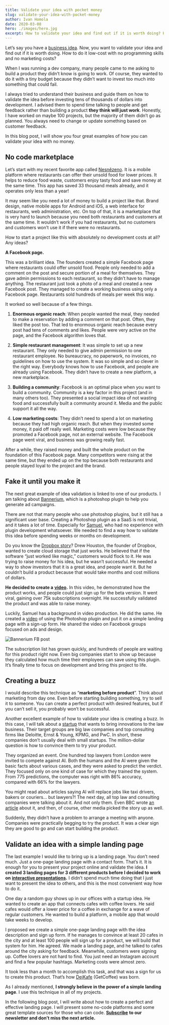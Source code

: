 ```yaml
---
title: Validate your idea with pocket money
slug: validate-your-idea-with-pocket-money
author: Ivan Homola
date: 2020-03-08
hero: ./images/hero.jpg
excerpt: How to validate your idea and find out if it is worth doing? How to do it low-cost with no programming skills and no marketing costs?
---
```


Let’s say you have a [business idea](https://www.lunadio.com/blog/how-to-come-up-with-a-million-dollar-startup-idea). Now, you want to validate your idea and find out if it is worth doing. How to do it low-cost with no programming skills and no marketing costs?

When I was running a dev company, many people came to me asking to build a product they didn’t know is going to work. Of course, they wanted to do it with a tiny budget because they didn’t want to invest too much into something that could fail.

I always tried to understand their business and guide them on how to validate the idea before investing tens of thousands of dollars into development. I advised them to spend time talking to people and get feedback rather than building a product **they think will just work**. Honestly, I have worked on maybe 100 projects, but the majority of them didn’t go as planned. You always need to change or update something based on customer feedback.

In this blog post, I will show you four great examples of how you can validate your idea with no money.

## No code marketplace

Let’s start with my recent favorite app called [Nesnězeno](https://nesnezeno.cz/). It is a mobile platform where restaurants can offer their unsold food for lower prices. It helps to reduce food waste, customers enjoy tasty food and save money at the same time. This app has saved 33 thousand meals already, and it operates only less than a year!

It may seem like you need a lot of money to build a project like that. Brand design, native mobile apps for Android and iOS, a web interface for restaurants, web administration, etc. On top of that, it is a marketplace that is very hard to launch because you need both restaurants and customers at the same time. It wouldn’t work if you had restaurants, but no customers and customers won’t use it if there were no restaurants.

How to start a project like this with absolutely no development costs at all? Any ideas?

**A Facebook page.**

This was a brilliant idea. The founders created a simple Facebook page where restaurants could offer unsold food. People only needed to add a comment on the post and secure portion of a meal for themselves. They gave admin permissions to each restaurant, so they didn’t have to manage anything. The restaurant just took a photo of a meal and created a new Facebook post. They managed to create a working business using only a Facebook page. Restaurants sold hundreds of meals per week this way.

It worked so well because of a few things.

1. **Enormous organic reach**: When people wanted the meal, they needed to make a reservation by adding a comment on that post. Often, they liked the post too. That led to enormous organic reach because every post had tens of comments and likes. People were very active on the page, and the Facebook algorithm loves that.

2. **Simple restaurant management**: It was simple to set up a new restaurant. They only needed to give admin permission to one restaurant employee. No bureaucracy, no paperwork, no invoices, no guidelines on how to use the system. It was so simple and so clever in the right way. Everybody knows how to use Facebook, and people are already using Facebook. They didn’t have to create a new platform, a new marketplace.
3. **Building a community**: Facebook is an optimal place when you want to build a community. Community is a key factor in this project (and in many others too). They presented a social impact idea of not wasting food and successfully built a community around it. Media and the public support it all the way.
4. **Low marketing costs**: They didn’t need to spend a lot on marketing because they had high organic reach. But when they invested some money, it paid off really well. Marketing costs were low because they promoted a Facebook page, not an external website. The Facebook page went viral, and business was growing really fast.

After a while, they raised money and built the whole product on the foundation of this Facebook page. Many competitors were rising at the same time, but they ended up on the top because both restaurants and people stayed loyal to the project and the brand.

## Fake it until you make it

The next great example of idea validation is linked to one of our products. I am talking about [Bannerium](https://bannerium.com/), which is a photoshop plugin to help you generate ad campaigns.

There are not that many people who use photoshop plugins, but it still has a significant user base. Creating a Photoshop plugin as a SaaS is not trivial, and it takes a lot of time. Especially for [Samuel](https://twitter.com/SamuelBriskar), who had no experience with plugin development whatsoever. We needed to find a way how to validate this idea before spending weeks or months on development.

Do you know the [Dropbox story](https://techcrunch.com/2011/10/19/dropbox-minimal-viable-product/)? Drew Houston, the founder of Dropbox, wanted to create cloud storage that just works. He believed that if the software “just worked like magic,” customers would flock to it. He was trying to raise money for his idea, but he wasn’t successful. He needed a way to show investors that it is a great idea, and people want it. But he couldn’t build a product because that would take months and cost millions of dollars.

**He decided to create a** [**video**](https://www.youtube.com/watch?v=7QmCUDHpNzE&feature=emb_title)**.** In this video, he demonstrated how the product works, and people could just sign up for the beta version. It went viral, gaining over 75k subscriptions overnight. He successfully validated the product and was able to raise money.

Luckily, Samuel has a background in video production. He did the same. He created a [video](https://www.youtube.com/watch?v=JWApMjQ3-jE) of using the Photoshop plugin and put it on a simple landing page with a sign-up form. He shared the video on Facebook groups focused on ads and design.

![Bannerium FB post](./images/fb-post-bannerium.jpg)

The subscription list has grown quickly, and hundreds of people are waiting for this product right now. Even big companies start to show up because they calculated how much time their employees can save using this plugin. It’s finally time to focus on development and bring this project to life.

## Creating a buzz

I would describe this technique as “**marketing before product**”. Think about marketing from day one. Even before starting building something, try to sell it to someone. You can create a perfect product with desired features, but if you can’t sell it, you probably won’t be successful.

Another excellent example of how to validate your idea is creating a buzz. In this case, I will talk about a [startup](https://case-crunch.com/) that wants to bring innovations to the law business. Their target groups are big law companies and top consulting firms like Deloitte, Ernst & Young, KPMG, and PwC. In short, these companies don’t usually deal with small startups. The million-dollar question is how to convince them to try your product.

They organized an event. One hundred top lawyers from London were invited to compete against AI. Both the humans and the AI were given the basic facts about various cases, and they were asked to predict the verdict. They focused only on one kind of case for which they trained the system. From 775 predictions, the computer was right with 86% accuracy, compared with 66% for the lawyers.

You might read about articles saying AI will replace jobs like taxi drivers, bakers or couriers... but lawyers?! The next day, all top law and consulting companies were talking about it. And not only them. Even BBC wrote [an article](https://www.bbc.com/news/technology-41829534) about it, and then, of course, other media picked the story up as well.

Suddenly, they didn’t have a problem to arrange a meeting with anyone. Companies were practically begging to try the product. It was a clear sign they are good to go and can start building the product.

## Validate an idea with a simple landing page

The last example I would like to bring up is a landing page. You don’t need much. Just a one-page landing page with a contact form. That’s it. It is enough for you to present your project online and validate the idea. **I created 3 landing pages for 3 different products before I decided to work on** [**interactive presentations**](https://preze.live/)**.** I didn’t spend much time doing that I just want to present the idea to others, and this is the most convenient way how to do it.

One day a random guy shows up in our offices with a startup idea. He wanted to create an app that connects cafes with coffee lovers. He said cafes would offer a lower price for a coffee in exchange for a wave of regular customers. He wanted to build a platform, a mobile app that would take weeks to develop.

I proposed we create a simple one-page landing page with the idea description and sign up form. If he manages to convince at least 20 cafes in the city and at least 100 people will sign up for a product, we will build that system for him. He agreed. We made a landing page, and he talked to cafes around the city asking for feedback. Meanwhile, customers were signing up. Coffee lovers are not hard to find. You just need an Instagram account and find a few popular hashtags. Marketing costs were almost zero.

It took less than a month to accomplish this task, and that was a sign for us to create this product. That’s how [DejKafe](https://dejkafe.cz/) (GetCoffee) was born.

As I already mentioned, **I strongly believe in the power of a simple landing page**. I use this technique in all of my projects.

In the following blog post, I will write about how to create a perfect and effective landing page. I will present some no-code platforms and some great template sources for those who can code. [**Subscribe**](https://www.lunadio.com/subscribe/) **to our newsletter and don’t miss the next article.**

